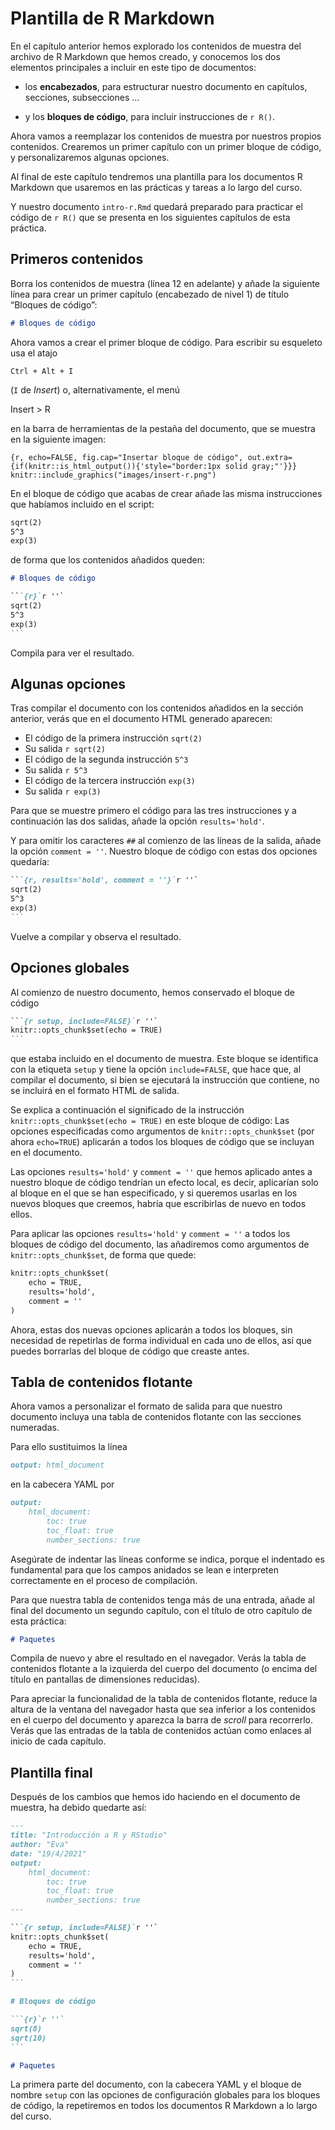 # Plantilla de R Markdown

En el capítulo anterior hemos explorado los contenidos de muestra del archivo de R Markdown que hemos creado, y conocemos los dos elementos principales a incluir en este tipo de documentos: 

* los **encabezados**, para estructurar nuestro documento en capítulos, secciones, subsecciones ... 

* y los **bloques de código**, para incluir instrucciones de `r R()`.  

Ahora vamos a reemplazar los contenidos de muestra por nuestros propios contenidos. Crearemos un primer capítulo con un primer bloque de código, y personalizaremos algunas opciones.

Al final de este capítulo tendremos una plantilla para los documentos R Markdown que usaremos en las prácticas y tareas a lo largo del curso. 

Y nuestro documento `intro-r.Rmd` quedará preparado para practicar el código de `r R()` que se presenta en los siguientes capítulos de esta práctica. 

## Primeros contenidos

Borra los contenidos de muestra (línea 12 en adelante) y añade la siguiente línea para crear un primer capítulo (encabezado de nivel 1) de título "Bloques de código":


```md
# Bloques de código
```

Ahora vamos a crear el primer bloque de código. Para escribir su esqueleto usa el atajo 

::: {.center data-latex=""}
`Ctrl + Alt + I` 
:::

(`I` de *Insert*) o, alternativamente, el menú 

::: {.menu data-latex=""}
Insert > R
:::

en la barra de herramientas de la pestaña del documento, que se muestra en la siguiente imagen:

```{r, echo=FALSE, fig.cap="Insertar bloque de código", out.extra={if(knitr::is_html_output()){'style="border:1px solid gray;"'}}}
knitr::include_graphics("images/insert-r.png")
```

En el bloque de código que acabas de crear añade las misma instrucciones que habíamos incluido en el script:

````md
sqrt(2)
5^3
exp(3)
````
de forma que los contenidos añadidos queden:

````md
# Bloques de código

```{r}`r ''`
sqrt(2)
5^3
exp(3)
```
````

Compila para ver el resultado. 

## Algunas opciones

Tras compilar el documento con los contenidos añadidos en la sección anterior, verás que en el documento HTML generado aparecen:

* El código de la primera instrucción `sqrt(2)`
* Su salida `r sqrt(2)`
* El código de la segunda instrucción `5^3`
* Su salida `r 5^3`
* El código de la tercera instrucción `exp(3)`
* Su salida `r exp(3)`

Para que se muestre primero el código para las tres instrucciones y a continuación las dos salidas, añade la opción `results='hold'`. 

Y para omitir los caracteres `##` al comienzo de las líneas de la salida, añade la opción `comment = ''`. Nuestro bloque de código con estas dos opciones quedaría:

````md
```{r, results='hold', comment = ''}`r ''`
sqrt(2)
5^3
exp(3)
```
````

Vuelve a compilar y observa el resultado. 

 

## Opciones globales {#global-options}

Al comienzo de nuestro documento, hemos conservado el bloque de código 
```` md
```{r setup, include=FALSE}`r ''`
knitr::opts_chunk$set(echo = TRUE)
```
````
que estaba incluido en el documento de muestra. Este bloque se identifica con la etiqueta `setup` y tiene la opción `include=FALSE`, que hace que, al compilar el documento, si bien se ejecutará la instrucción que contiene, no se incluirá en el formato HTML de salida.

Se explica a continuación el significado de la instrucción `knitr::opts_chunk$set(echo = TRUE)` en este bloque de código: Las opciones especificadas como argumentos de  `knitr::opts_chunk$set` (por ahora `echo=TRUE`) aplicarán a todos los bloques de código que se incluyan en el documento. 


Las opciones `results='hold'` y `comment = ''` que hemos aplicado antes a nuestro bloque de código tendrían un efecto local, es decir, aplicarían solo al bloque en el que se han especificado, y si queremos usarlas en los nuevos bloques que creemos, habría que escribirlas de nuevo en todos ellos. 


Para aplicar  las opciones `results='hold'` y `comment = ''`  a todos los bloques de código del documento, las añadiremos como argumentos de  `knitr::opts_chunk$set`, de forma que quede:
````md
knitr::opts_chunk$set(
    echo = TRUE,
    results='hold',
    comment = ''
)
````
Ahora, estas dos nuevas opciones aplicarán a todos los bloques, sin necesidad de repetirlas de forma individual en cada uno de ellos, así que puedes borrarlas del bloque de código que creaste antes. 



## Tabla de contenidos flotante 

Ahora vamos a personalizar el formato de salida para que nuestro documento incluya una tabla de contenidos flotante con las secciones numeradas. 

Para ello sustituimos la línea

```md
output: html_document
```
en la cabecera YAML por 

```md
output: 
    html_document:
        toc: true
        toc_float: true
        number_sections: true
```

Asegúrate de indentar las líneas conforme se indica, porque el indentado es fundamental para que los campos anidados se lean e interpreten correctamente en el proceso de compilación. 

Para que nuestra tabla de contenidos tenga más de una entrada, añade al final del documento un segundo capítulo, con el título de otro capítulo de esta práctica: 

````md
# Paquetes
````

Compila de nuevo y abre el resultado en el navegador. Verás la tabla de contenidos flotante a la izquierda del cuerpo del documento (o encima del título en pantallas de dimensiones reducidas).

Para apreciar la funcionalidad de la tabla de contenidos flotante, reduce la altura de la ventana del navegador hasta que sea inferior a los contenidos en el cuerpo del documento y aparezca la barra de *scroll* para recorrerlo. Verás que las entradas de la tabla de contenidos actúan como enlaces al inicio de cada capítulo.  


## Plantilla final

Después de los cambios que hemos ido haciendo en el documento de muestra, ha debido quedarte así:

````md
---
title: "Introducción a R y RStudio"
author: "Eva"
date: "19/4/2021"
output: 
    html_document:
        toc: true
        toc_float: true
        number_sections: true
---

```{r setup, include=FALSE}`r ''`
knitr::opts_chunk$set(
    echo = TRUE,
    results='hold',
    comment = ''
)
```

# Bloques de código

```{r}`r ''`
sqrt(8)
sqrt(10)
```

# Paquetes 
````

La primera parte del documento, con la cabecera YAML y el bloque de nombre `setup` con las opciones de configuración globales para los bloques de código, la repetiremos en todos los documentos R Markdown a lo largo del curso. 
